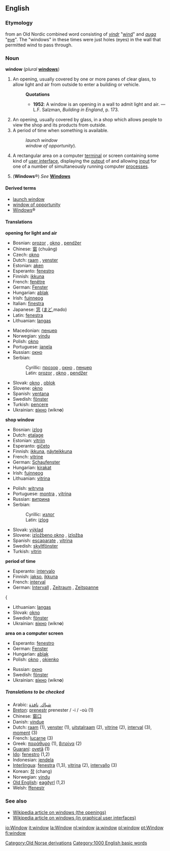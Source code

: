 ==English==

{{rank|write|caught|below|653|window|instead|giving|presence}}

===Etymology===
from an Old Nordic combined word consisting of ''[[vindr]]'' "[[wind#Noun|wind]]" and ''[[auga]]'' "[[eye]]". The "windows" in these times were just holes (eyes) in the wall that permitted wind to pass through.
=== Noun ===
'''window''' (''plural'' '''[[windows]]''')

#An opening, usually covered by one or more panes of clear glass, to allow light and air from outside to enter a building or vehicle.
#:'''Quotations'''
#:*'''1952''': A window is an opening in a wall to admit light and air. &mdash; L.F. Salzman, ''Building in England'', p. 173.
#An opening, usually covered by glass, in a shop which allows people to view the shop and its products from outside.
#A period of time when something is available.
#:''launch window''
#:''window of opportunity'').
#{{GUI}} A rectangular area on a computer [[terminal]] or screen containing some kind of [[user interface]], displaying the [[output]] of and allowing [[input]] for one of a number of simultaneously running computer [[process]]es.
#('''Windows'''&reg;) ''See'' '''[[Windows]]'''

====Derived terms====
*[[launch window]]
*[[window of opportunity]]
*[[Windows]]&reg;<!--operating system-->

====Translations====
'''opening for light and air'''
{{top}}
*Bosnian: [[prozor#Bosnian|prozor]] {{m}}, [[okno#Bosnian|okno]] {{n}}, [[pendžer#Bosnian|pendžer]] {{m}}
*Chinese: [[窗]] (chuāng)
*Czech: [[okno]] {{n}}
*Dutch: [[raam]] {{n}}, [[venster]] {{n}}
*Estonian: [[aken]] {{f}}
*Esperanto: [[fenestro]]
*Finnish: [[ikkuna]]
*French: [[fenêtre]] {{f}}
*German: [[Fenster]] {{n}}
*Hungarian: [[ablak]]
*Irish: [[fuinneog]] {{f}}
*Italian: [[finestra]] {{f}}
*Japanese: [[窓]] ([[まど]],mado)
*Latin: [[fenestra]] {{f}}
*Lithuanian: [[langas]] {{m}}
{{mid}}
*Macedonian: [[пенџер#Macedonian|пенџер]] {{m}}
*Norwegian: [[vindu]] {{n}}
*Polish: [[okno]] {{n}}
*Portuguese: [[janela]] {{f}}
*Russian: [[окно]] {{n}}
*Serbian:
*:Cyrillic: [[прозор#Serbian|прозор]] {{m}}, [[окно#Serbian|окно]] {{n}}, [[пенџер#Serbian|пенџер]] {{m}}
*:Latin: [[prozor#Serbian|prozor]] {{m}}, [[okno#Serbian|okno]] {{n}}, [[pendžer#Serbian|pendžer]] {{m}}
*Slovak: [[okno#Slovak|okno]] {{n}}, [[oblok#Slovak|oblok]] {{m}}
*Slovene: [[okno]] {{n}}
*Spanish: [[ventana]] {{f}}
*Swedish: [[fönster]] {{n}}
*Turkish: [[pencere]]
*Ukrainian: [[вікно]] (wikn'''o''') {{n}}
{{bottom}}

'''shop window'''
{{top}}
*Bosnian: [[izlog#Bosnian|izlog]] {{m}}
*Dutch: [[etalage]] {{f}}
*Estonian: [[vitriin]] {{f}}
*Esperanto: [[gičeto]]
*Finnish: [[ikkuna]], [[näyteikkuna]]
*French: [[vitrine]] {{f}}
*German: [[Schaufenster]] {{n}}
*Hungarian: [[kirakat]]
*Irish: [[fuinneog]] {{f}}
*Lithuanian: [[vitrina]] {{f}}
{{mid}}
*Polish: [[witryna]] {{f}}
*Portuguese: [[montra]] {{f}}, [[vitrina]] {{f}}
*Russian: [[витрина]] {{f}}
*Serbian:
*:Cyrillic: [[излог#Serbian|излог]] {{m}}
*:Latin: [[izlog#Serbian|izlog]] {{m}}
*Slovak: [[výklad#Slovak|výklad]] {{m}}
*Slovene: [[izložbeno okno]] {{n}}, [[izložba]] {{f}}
*Spanish: [[escaparate]] {{m}},  [[vitrina]] {{f}}
*Swedish: [[skyltfönster]] {{n}}
*Turkish: [[vitrin]]
{{bottom}}

'''period of time'''
{{top}}
*Esperanto: [[intervalo]]
*Finnish: [[jakso]], [[ikkuna]]
*French: [[interval#French|interval]] {{m}}
*German: [[Intervall]] {{n}}, [[Zeitraum]] {{m}}, [[Zeitspanne]] {{f}}
{{mid}}{
*Lithuanian: [[langas]] {{m}}
*Slovak: [[okno#Slovak|okno]] {{n}}
*Swedish: [[fönster]] {{n}}
*Ukrainian: [[вікно]] (wikn'''o''') {{n}}
{{bottom}}

'''area on a computer screen'''
{{top}}
*Esperanto: [[fenestro]]
*German: [[Fenster]] {{n}}
*Hungarian: [[ablak]]
*Polish: [[okno]] {{n}}, [[okienko]] {{n}}
{{mid}}
*Russian: [[окно]] {{n}}
*Swedish: [[fönster]] {{n}}
*Ukrainian: [[вікно]] (wikn'''o''') {{n}}
{{bottom}}

=====Translations to be checked=====
<!--Remove this section once all of the translations below have been moved into the tables above.-->
{{checktrans}}

*Arabic: [[شباك]], [[نافذة]]
*[[Breton]]: [[prenestr]] {{m}} prenester / -i / -où {{p}} (1)
*Chinese: [[窗口]]
*Danish: [[vindue]] {{n}}
*Dutch: [[raam]] {{n}} (1), [[venster]] {{n}} (1), [[uitstalraam]] {{n}} (2), [[vitrine#Dutch|vitrine]] {{f}} (2), [[interval]] {{n}} (3), [[moment#Dutch|moment]] {{n}} (3)
*French: [[lucarne]] (3)
*Greek: [[παράθυρο]] (1), [[βιτρίνα]] (2)
*[[Guaraní]]: [[ovetã]] (1)
*[[Ido]]: [[fenestro]] (1,2)
*Indonesian: [[jendela]]
*[[Interlingua]]: [[fenestra]] (1,3), [[vitrina]] (2), [[intervallo]] (3)
*Korean: [[창]] (chang)
*Norwegian: [[vindu]] {{n}}
*[[Old English]]: [[eagðyrl]] (1,2)
*Welsh: [[ffenestr]]

===See also===
*[[w:window|Wikipedia article on windows (the openings)]]
*[[w:window_(computing)|Wikipedia article on windows (in graphical user interfaces)]]
[[Category:Old Norse derivations]]

[[Category:1000 English basic words]]

[[io:Window]]
[[it:window]]
[[la:Window]]
[[nl:window]]
[[ja:window]]
[[pl:window]]
[[pt:Window]]
[[fi:window]]